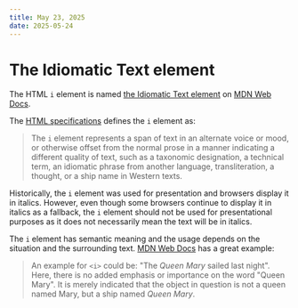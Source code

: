 ```yaml
---
title: May 23, 2025
date: 2025-05-24
---
```


# The Idiomatic Text element

The HTML `i` element is named [the Idiomatic Text element](https://developer.mozilla.org/en-US/docs/Web/HTML/Element/i) on [MDN Web Docs](https://developer.mozilla.org/en-US/docs/).

The [HTML specifications](https://html.spec.whatwg.org/multipage/text-level-semantics.html#the-i-element) defines the `i` element as:

> The `i` element represents a span of text in an alternate voice or mood, or otherwise offset from the normal prose in a manner indicating a different quality of text, such as a taxonomic designation, a technical term, an idiomatic phrase from another language, transliteration, a thought, or a ship name in Western texts.

Historically, the `i` element was used for presentation and browsers display it in italics. However, even though some browsers continue to display it in italics as a fallback, the `i` element should not be used for presentational purposes as it does not necessarily mean the text will be in italics.  

The `i` element has semantic meaning and the usage depends on the situation and the surrounding text. [MDN Web Docs](https://developer.mozilla.org/en-US/docs/Web/HTML/Element/em#i_vs._em) has a great example:

> An example for `<i>` could be: "The _Queen Mary_ sailed last night". Here, there is no added emphasis or importance on the word "Queen Mary". It is merely indicated that the object in question is not a queen named Mary, but a ship named _Queen Mary_. 

